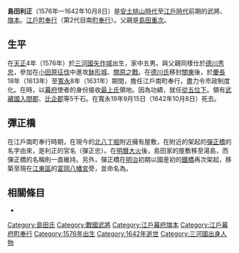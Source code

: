 {{Otheruses|島田利正 (棒球員)|subject=[[安土桃山時代|安土桃山時代]]至[[江戶時代|江戶時代]]前期的[[德川氏|德川氏]]家臣|other=[[日本棒球機構|日本棒球機構]]球隊[[北海道日本火腿鬥士|北海道日本火腿鬥士]]的選手}}
{{unreferenced|time=2016-11-20T10:30:25+00:00}}
{{日本武士
|名稱= 島田 利正
|圖片名稱= 
|圖片大小= 
|圖片說明= 
|時代= [[安土桃山時代|安土桃山時代]]—[[江戶時代|江戶時代]]前期
|出生日期= [[天正_(日本)|天正]]4年（1576年）
|出生地點= 
|逝世日期= [[寬永|寬永]]19年9月15日（1642年10月8日）
|逝世地點= 
|假名= 
|羅馬字= 
|幼名= 
|改名= 守利→利正
|别名= 兵四郎、平四郎、長四郎、次兵衛（通稱）
|諡号= 
|神号= 
|戒名= 幽也
|洗禮名= 
|墓所= [[埼玉縣|埼玉縣]][[坂戶市|坂戶市]][[仲町|仲町]]的[[永源寺_(坂戶市)|永源寺]]
|朝廷官位= [[從五位下|從五位下]]{{tsl|ja|弾正忠|彈正忠}}
|幕府職位= 
|主君= [[德川秀忠|德川秀忠]]
|藩= 
|氏族= {{tsl|ja|島田氏}}
|父母= 父：[[島田重次|島田重次]]<BR>母：[[多田慶忠|多田慶忠]]的女兒
|養父= 
|養母= 
|兄弟= 兄：[[島田春世|春世]]、[[島田成重|成重]]、[[島田直時|直時]]、[[島田利氏|利氏]]
|姐妹= 
|正室= 不詳
|側室= 
|嗣子= [[島田利世|利世]]、[[島田利春|利春]]、[[島田利香|利香]]、'''[[島田守政|守政]]'''、[[島田利直|利直]]、[[島田利近|利近]]、[[島田源五右衛門|源五右衛門]]
|嗣女= [[山口直堅|山口直堅]]室、[[島田重利|島田重利]]室、[[加藤正之|加藤正之]]室、[[土屋利次|土屋利次]]室
|養子= 
|養女= 
}}
{{japanese|japanese=島田 利正|kana=しまだ としまさ|romaji=Shimada Toshimasa}}
'''島田利正'''（1576年—1642年10月8日）是[[安土桃山時代|安土桃山時代]]至[[江戶時代|江戶時代]]前期的武將、[[旗本|旗本]]。[[江戶町奉行|江戶町奉行]]（第2代目南[[町奉行|町奉行]]）。父親是[[島田重次|島田重次]]。

== 生平 ==
在[[天正_(日本)|天正]]4年（1576年）於[[三河國|三河國]][[矢作城|矢作城]]出生，家中五男。與父親同樣仕於[[德川秀忠|德川秀忠]]，參加在[[小田原征伐|小田原征伐]]中進攻[[鉢形城|鉢形城]]、[[關原之戰|關原之戰]]。在[[德川氏|德川氏]]移封[[關東地方|關東]]後，於[[慶長|慶長]]18年（1613年）至[[寬永|寬永]]8年（1631年）期間，擔任江戶南町奉行，盡力令市政制度化。在{{tsl|ja|最上騒動|最上騷動}}時，以[[幕府|幕府]]使者的身份接收[[最上氏|最上氏]]領地。因為功績，就任[[從五位下|從五位下]]{{tsl|ja|弾正忠|彈正忠}}。領有[[武藏國|武藏國]][[入間郡|入間郡]]、[[比企郡|比企郡]]等5千石。在寬永19年9月15日（1642年10月8日）死去。

== 彈正橋 ==
在江戶南町奉行時期，在現今的[[八丁堀_(東京都中央區)|北八丁堀]]附近擁有屋敷，在附近的{{tsl|ja|楓川}}架起的[[彈正橋|彈正橋]]的名字由來，是利正的官名（彈正忠）。在[[明曆大火|明曆大火]]後，島田家的屋敷移至湯島，而彈正橋的名稱則一直維持。另外，彈正橋在[[明治|明治]]初期以國産初的[[鐵橋|鐵橋]]再次架起，移築至現在[[江東區_(東京都)|江東區]]的[[富岡八幡宮|富岡八幡宮]]旁，並命名為{{tsl|ja|八幡橋}}。

== 相關條目 ==
*{{tsl|ja|島田氏}}

{{江戶町奉行|[[町奉行|江戶南町奉行]]|1613年—1631年}}
[[Category:島田氏|Category:島田氏]]
[[Category:戰國武將|Category:戰國武將]]
[[Category:江戶幕府旗本|Category:江戶幕府旗本]]
[[Category:江戶幕府町奉行|Category:江戶幕府町奉行]]
[[Category:1576年出生|Category:1576年出生]]
[[Category:1642年逝世|Category:1642年逝世]]
[[Category:三河國出身人物|Category:三河國出身人物]]